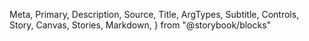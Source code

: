   Meta,
  Primary,
  Description,
  Source,
  Title,
  ArgTypes,
  Subtitle,
  Controls,
  Story,
  Canvas,
  Stories,
  Markdown,
} from "@storybook/blocks"

<Meta of={Avatar} />
<Title />
<Description of={Avatar} />

```tsx
import { Avatar } from "@einride/ui"
```

## Basic

<Description of={Avatar.Basic} />
<Canvas of={Avatar.Basic} />
<Controls of={Avatar.Basic} />

## Shape

<Description of={Avatar.Square} />
<Canvas of={Avatar.Square} />
<Controls of={Avatar.Square} include="radius" />

## Size

<Description of={Avatar.Small} />
<Canvas of={Avatar.Small} />
<Controls of={Avatar.Small} include="size" />

## Initials

<Description of={Avatar.Initials} />
<Canvas of={Avatar.Initials} />
<Controls of={Avatar.Initials} include="name" />

## Custom colors

<Description of={Avatar.CustomColors} />
<Canvas of={Avatar.CustomColors} />
<Controls of={Avatar.CustomColors} include={["color", "background"]} />
